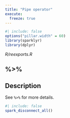 ```yaml
---
title: "Pipe operator"
execute:
  freeze: true
---
```


```r
#| include: false
options("pillar.width" = 60)
library(sparklyr) 
library(dplyr)
```

*R/reexports.R*

## %>%

## Description
See `%>%` for more details. 











```r
#| include: false
spark_disconnect_all()
```
